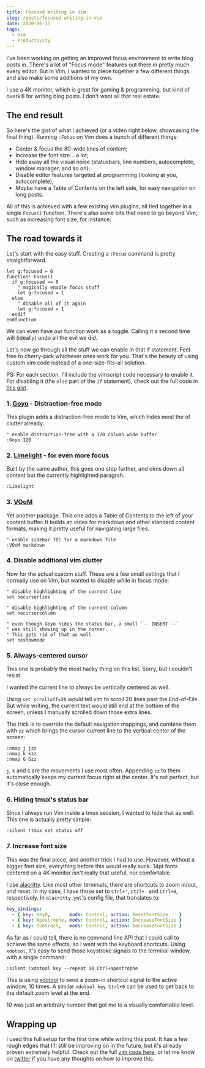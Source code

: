 ```yaml
---
title: Focused Writing in Vim
slug: /posts/focused-writing-in-vim
date: 2020-06-15
tags:
  - Vim
  - Productivity
---
```



[gist]: https://gist.github.com/naps62/20e71350443191dd002c6dc640eef0c4

I've been working on getting an improved focus environment to write blog posts in. There's a lot of "Focus mode"
features out there in pretty much every editor. But in Vim, I wanted to piece together a few different things, and also
make some additions of my own.

I use a 4K monitor, which is great for gaming & programming, but kind of overkill for writing blog posts. I don't
want all that real estate.

## The end result

So here's the gist of what I achieved (or a video right below, showcasing the final thing). Running `:Focus` on Vim does
a bunch of different things:
* Center & focus the 80-wide lines of content;
* Increase the font size... a lot;
* Hide away all the visual noise (statusbars, line numbers, autocomplete, window manager, and so on);
* Disable editor features targeted at programming (looking at you, autocomplete);
* *Maybe* have a Table of Contents on the left side, for easy navigation on long posts.


<Youtube videoID="8dLIDBKkbCI" />


All of this is achieved with a few existing vim plugins, all tied together in a single `Focus()` function. There's also
some bits that need to go beyond Vim, such as increasing font size, for instance.

## The road towards it

Let's start with the easy stuff. Creating a `:Focus` command is pretty straightforward.

```vim
let g:focused = 0
function! Focus()
  if g:focused == 0
    " magically enable focus stuff
    let g:focused = 1
  else
    " disable all of it again
    let g:focused = 1
  endif
endfunction
```

We can even have our function work as a toggle. Calling it a second time will (ideally) undo all the evil we did.

Let's now go through all the stuff we can enable in that if statement. Feel free to cherry-pick whichever ones work for
you. That's the beauty of using custom vim code instead of a one-size-fits-all solution.

PS: For each section, I'll include the vimscript code necessary to enable it. For disabling it (the `else` part of
the `if` statement), check out the full code in [this gist][gist].

### 1. [Goyo](https://github.com/junegunn/goyo.vim) - Distraction-free mode

This plugin adds a distraction-free mode to Vim, which hides most the of clutter already.

```vim
" enable distraction-free with a 120 column wide buffer
:Goyo 120
```

### 2. [Limelight](https://github.com/junegunn/limelight.vim) - for even more focus

Built by the same author, this goes one step further, and dims down all content but the currently highlighted paragrah.

```vim
:Limelight
```

### 3. [VOoM](https://www.vim.org/scripts/script.php?script_id=2657)

Yet another package. This one adds a Table of Contents to the left of your content buffer. It builds an index for markdown and other standard content formats, making it pretty useful for navigating large files.

```vim
" enable sidebar TOC for a markdown file
:VOoM markdown
```

### 4. Disable additional vim clutter

Now for the actual custom stuff. These are a few small settings that I normally use on Vim, but wanted to disable while
in focus mode:

```vim
" disable highlighting of the current line
set nocursorline

" disable highlighting of the current column
set nocursorcolumn

" even though Goyo hides the status bar, a small `-- INSERT --`
" was still showing up in the corner.
" This gets rid of that as well
set noshowmode
```

### 5. Always-centered cursor

This one is probably the most hacky thing on this list. Sorry, but I couldn't resist

I wanted the current line to always be vertically centered as well.

Using `set scrolloff=20` would tell vim to scroll 20
lines past the End-of-File. But while writing, the current text would still end at the bottom of the screen, unless
I manually scrolled down those extra lines.

The trick is to override the default navigation mappings, and combine them with `zz` which brings the cursor current
line to the vertical center of the screen:

```vim
:nmap j jzz
:nmap k kzz
:nmap G Gzz
```

`j`, `k` and `G` are the movements I use most often. Appending `zz` to them automatically keeps my current focus right
at the center. It's not perfect, but it's close enough.

### 6. Hiding tmux's status bar

Since I always run Vim inside a tmux session, I wanted to hide that as well. This one is actually pretty simple:

```vim
:silent !tmux set status off
```

### 7. Increase font size

This was the final piece, and another trick I had to use. However, without a bigger font size, everything before this
would really suck. 14pt fonts centered on a 4K monitor isn't really that useful, nor comfortable

I use [alacritty](https://github.com/alacritty/alacritty). Like most other terminals, there are shortcuts to zoom
in/out, and reset. In my case, I have those set to `Ctrl+'`, `Ctrl+-` and `Ctrl+0`, respectively. In `alacritty.yml`'s
config file, that translates to:

```yaml
key_bindings:
  - { key: Key0,       mods: Control, action: ResetFontSize    }
  - { key: Apostrophe, mods: Control, action: IncreaseFontSize }
  - { key: Subtract,   mods: Control, action: DecreaseFontSize }
```

As far as I could tell, there is no command line API that I could call to achieve the same effects, so I went with the
keyboard shortcuts. Using `xdotool`, it's easy to send those keystroke signals to the terminal window, with a single
command:

```vim
:silent !xdotool key --repeat 10 Ctrl+apostrophe
```

This is using [xdotool](https://jlk.fjfi.cvut.cz/arch/manpages/man/xdotool.1.en) to send a zoom-in shortcut signal to the active window, 10 times.
A similar `xdotool key Ctrl+0` can be used to get back to the default zoom level at the end.

10 was just an arbitrary number that got me to a visually comfortable level.

## Wrapping up

I used this full setup for the first time while writing this post. It has a few rough edges that I'll still be
improving on in the future, but it's already proven extremely helpful.
Check out the full [vim code here][gist], or let me know on [twitter](https://twitter.com/naps62) if you have any thoughts on how to improve this.
